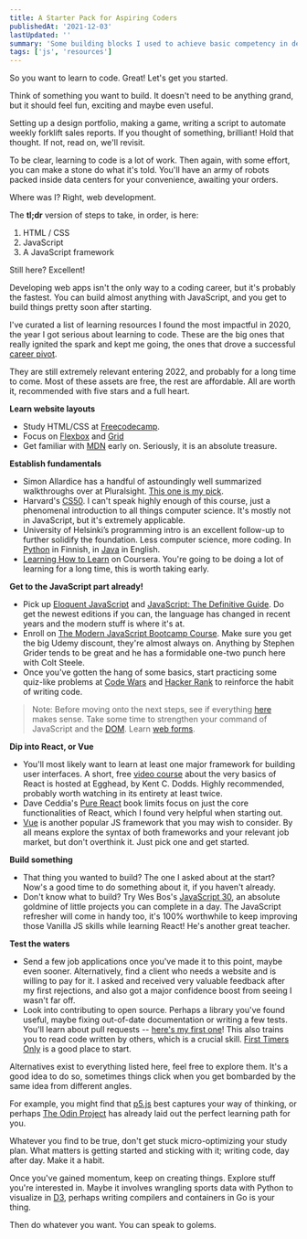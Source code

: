 ```yaml
---
title: A Starter Pack for Aspiring Coders
publishedAt: '2021-12-03'
lastUpdated: ''
summary: 'Some building blocks I used to achieve basic competency in developing web applications.'
tags: ['js', 'resources']
---
```


So you want to learn to code. Great! Let's get you started.

Think of something you want to build. It doesn't need to be anything grand, but it should feel fun, exciting and maybe even useful.

Setting up a design portfolio, making a game, writing a script to automate weekly forklift sales reports. If you thought of something, brilliant! Hold that thought. If not, read on, we'll revisit.

To be clear, learning to code is a lot of work. Then again, with some effort, you can make a stone do what it's told. You'll have an army of robots packed inside data centers for your convenience, awaiting your orders.

Where was I? Right, web development.

The **tl;dr** version of steps to take, in order, is here:

1. HTML / CSS
2. JavaScript
3. A JavaScript framework

Still here? Excellent!

Developing web apps isn't the only way to a coding career, but it's probably the fastest. You can build almost anything with JavaScript, and you get to build things pretty soon after starting.

I've curated a list of learning resources I found the most impactful in 2020, the year I got serious about learning to code. These are the big ones that really ignited the spark and kept me going, the ones that drove a successful [career pivot](/blog/switching-lanes).

They are still extremely relevant entering 2022, and probably for a long time to come. Most of these assets are free, the rest are affordable. All are worth it, recommended with five stars and a full heart.

**Learn website layouts**

- Study HTML/CSS at [Freecodecamp](https://www.freecodecamp.org/).
- Focus on [Flexbox](https://flexboxfroggy.com/) and [Grid](https://cssgridgarden.com/)
- Get familiar with [MDN](https://developer.mozilla.org/en-US/docs/Learn) early on. Seriously, it is an absolute treasure.

**Establish fundamentals**

- Simon Allardice has a handful of astoundingly well summarized walkthroughs over at Pluralsight. [This one is my pick](https://www.pluralsight.com/courses/what-is-programming).
- Harvard's [CS50](https://cs50.harvard.edu/x/2021/). I can't speak highly enough of this course, just a phenomenal introduction to all things computer science. It's mostly not in JavaScript, but it's extremely applicable.
- University of Helsinki’s programming intro is an excellent follow-up to further solidify the foundation. Less computer science, more coding. In [Python](https://ohjelmointi-21.mooc.fi/) in Finnish, in [Java](https://java-programming.mooc.fi/) in English.
- [Learning How to Learn](https://www.coursera.org/learn/learning-how-to-learn) on Coursera. You're going to be doing a lot of learning for a long time, this is worth taking early.

**Get to the JavaScript part already!**

- Pick up [Eloquent JavaScript](https://eloquentjavascript.net/) and [JavaScript: The Definitive Guide](https://www.oreilly.com/library/view/javascript-the-definitive/9781491952016/). Do get the newest editions if you can, the language has changed in recent years and the modern stuff is where it's at.
- Enroll on [The Modern JavaScript Bootcamp Course](https://www.udemy.com/course/javascript-beginners-complete-tutorial/). Make sure you get the big Udemy discount, they're almost always on. Anything by Stephen Grider tends to be great and he has a formidable one-two punch here with Colt Steele.
- Once you've gotten the hang of some basics, start practicing some quiz-like problems at [Code Wars](https://www.codewars.com/) and [Hacker Rank](https://www.hackerrank.com/) to reinforce the habit of writing code.

> Note: Before moving onto the next steps, see if everything [here](https://developer.mozilla.org/en-US/docs/Web/JavaScript/A_re-introduction_to_JavaScript) makes sense. Take some time to strengthen your command of JavaScript and the [DOM](https://developer.mozilla.org/en-US/docs/Web/API/Document_Object_Model/Introduction). Learn [web forms](https://developer.mozilla.org/en-US/docs/Learn/Forms/Your_first_form).

**Dip into React, or Vue**

- You'll most likely want to learn at least one major framework for building user interfaces. A short, free [video course](https://egghead.io/courses/the-beginner-s-guide-to-react) about the very basics of React is hosted at Egghead, by Kent C. Dodds. Highly recommended, probably worth watching in its entirety at least twice.
- Dave Ceddia's [Pure React](https://www.purereact.com/) book limits focus on just the core functionalities of React, which I found very helpful when starting out.
- [Vue](https://www.vuemastery.com/courses/intro-to-vue-3/intro-to-vue3/) is another popular JS framework that you may wish to consider. By all means explore the syntax of both frameworks and your relevant job market, but don't overthink it. Just pick one and get started.

**Build something**

- That thing you wanted to build? The one I asked about at the start? Now's a good time to do something about it, if you haven't already.
- Don't know what to build? Try Wes Bos's [JavaScript 30](https://javascript30.com/), an absolute goldmine of little projects you can complete in a day. The JavaScript refresher will come in handy too, it's 100% worthwhile to keep improving those Vanilla JS skills while learning React! He's another great teacher.

**Test the waters**

- Send a few job applications once you've made it to this point, maybe even sooner. Alternatively, find a client who needs a website and is willing to pay for it. I asked and received very valuable feedback after my first rejections, and also got a major confidence boost from seeing I wasn't far off.
- Look into contributing to open source. Perhaps a library you've found useful, maybe fixing out-of-date documentation or writing a few tests. You'll learn about pull requests -- [here's my first one](https://firstpr.me/#kasperworks)! This also trains you to read code written by others, which is a crucial skill. [First Timers Only](https://www.firsttimersonly.com/) is a good place to start.

Alternatives exist to everything listed here, feel free to explore them. It's a good idea to do so, sometimes things click when you get bombarded by the same idea from different angles.

For example, you might find that [p5.js](https://p5js.org/) best captures your way of thinking, or perhaps [The Odin Project](https://www.theodinproject.com/) has already laid out the perfect learning path for you.

Whatever you find to be true, don't get stuck micro-optimizing your study plan. What matters is getting started and sticking with it; writing code, day after day. Make it a habit.

Once you've gained momentum, keep on creating things. Explore stuff you're interested in. Maybe it involves wrangling sports data with Python to visualize in [D3](https://d3js.org/), perhaps writing compilers and containers in Go is your thing.

Then do whatever you want. You can speak to golems.
